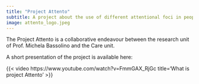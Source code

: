 ```yaml
---
title: "Project Attento"
subtitle: A project about the use of different attentional foci in people with functional motor disorders
image: attento_logo.jpeg
---
```


The Project Attento is a collaborative endeavour between the research unit of Prof. Michela Bassolino and the Care unit.

A short presentation of the project is available here:

{{< video https://www.youtube.com/watch?v=FmmGAX_RjGc title='What is project Attento' >}}
